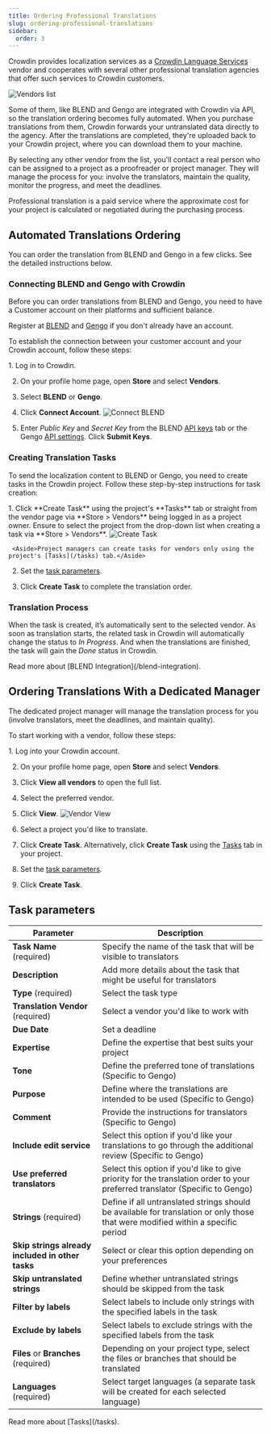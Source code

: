 ```yaml
---
title: Ordering Professional Translations
slug: ordering-professional-translations
sidebar:
  order: 3
---
```


[//]: # (https://support.crowdin.com/ordering-professional-translations/)


Crowdin provides localization services as a [Crowdin Language Services](/crowdin-language-services) vendor and cooperates with several other professional translation agencies that offer such services to Crowdin customers.

<Image src={vendorsList} alt="Vendors list" class="no-shadow mb-8" />

Some of them, like BLEND and Gengo are integrated with Crowdin via API, so the translation ordering becomes fully automated. When you purchase translations from them, Crowdin forwards your untranslated data directly to the agency. After the translations are completed, they're uploaded back to your Crowdin project, where you can download them to your machine.

By selecting any other vendor from the list, you'll contact a real person who can be assigned to a project as a proofreader or project manager.
They will manage the process for you: involve the translators, maintain the quality, monitor the progress, and meet the deadlines.

Professional translation is a paid service where the approximate cost for your project is calculated or negotiated during the purchasing process.

## Automated Translations Ordering

You can order the translation from BLEND and Gengo in a few clicks. See the detailed instructions below.

### Connecting BLEND and Gengo with Crowdin

Before you can order translations from BLEND and Gengo, you need to have a Customer account on their platforms and sufficient balance.

Register at <a href="https://app.getblend.com/auth/register" target="_blank">BLEND</a> and <a href="https://gengo.com/auth/form/signup/" target="_blank">Gengo</a> if you don't already have an account.

To establish the connection between your customer account and your Crowdin account, follow these steps:

<Steps>
  1. Log in to Crowdin.

  2. On your profile home page, open **Store** and select **Vendors**.

  3. Select **BLEND** or **Gengo**.

  4. Click **Connect Account**. <Image src={blendConnect} alt="Connect BLEND" />

  5. Enter *Public Key* and *Secret Key* from the BLEND <a href="https://app.getblend.com/profile/#apikeys" target="_blank">API keys</a> tab or the Gengo <a href="https://gengo.com/account/api_settings/" target="_blank">API settings</a>. Click **Submit Keys**.
</Steps>

### Creating Translation Tasks

To send the localization content to BLEND or Gengo, you need to create tasks in the Crowdin project. Follow these step-by-step instructions for task creation:

<Steps>
  1. Click **Create Task** using the project's **Tasks** tab or straight from the vendor page via **Store > Vendors** being logged in as a project owner. Ensure to select the project from the drop-down list when creating a task via **Store > Vendors**. <Image src={blendCreateTask} alt="Create Task" />

     <Aside>Project managers can create tasks for vendors only using the project's [Tasks](/tasks) tab.</Aside>

  2. Set the [task parameters](#task-parameters).

  3. Click **Create Task** to complete the translation order.
</Steps>

### Translation Process

When the task is created, it’s automatically sent to the selected vendor. As soon as translation starts, the related task in Crowdin will automatically change the status to *In Progress*. And when the translations are finished, the task will gain the *Done* status in Crowdin.

<ReadMore>
  Read more about [BLEND Integration](/blend-integration).
</ReadMore>

## Ordering Translations With a Dedicated Manager

The dedicated project manager will manage the translation process for you (involve translators, meet the deadlines, and maintain quality).

To start working with a vendor, follow these steps:

<Steps>
  1. Log into your Crowdin account.

  2. On your profile home page, open **Store** and select **Vendors**.

  3. Click **View all vendors** to open the full list.

  4. Select the preferred vendor.

  5. Click **View**. <Image src={vendorView} alt="Vendor View" />

  6. Select a project you'd like to translate.

  7. Click **Create Task**.
     Alternatively, click **Create Task** using the [Tasks](/tasks) tab in your project.

  8. Set the [task parameters](#task-parameters).

  9. Click **Create Task**.
</Steps>

<LinkCard
  title="Crowdin Language Services"
  description="Crowdin Language Services is an integrated solution that allows you to order professional translations and proofreading services for your Crowdin project in a few clicks"
  href="/crowdin-language-services"
/>

## Task parameters

| Parameter                                        | Description                                                                                                                      |
|--------------------------------------------------|----------------------------------------------------------------------------------------------------------------------------------|
| **Task Name** (required)                         | Specify the name of the task that will be visible to translators                                                                 |
| **Description**                                  | Add more details about the task that might be useful for translators                                                             |
| **Type** (required)                              | Select the task type                                                                                                             |
| **Translation Vendor** (required)                | Select a vendor you'd like to work with                                                                                          |
| **Due Date**                                     | Set a deadline                                                                                                                   |
| **Expertise**                                    | Define the expertise that best suits your project                                                                                |
| **Tone**                                         | Define the preferred tone of translations (Specific to Gengo)                                                                    |
| **Purpose**                                      | Define where the translations are intended to be used (Specific to Gengo)                                                        |
| **Comment**                                      | Provide the instructions for translators (Specific to Gengo)                                                                     |
| **Include edit service**                         | Select this option if you'd like your translations to go through the additional review (Specific to Gengo)                       |
| **Use preferred translators**                    | Select this option if you'd like to give priority for the translation order to your preferred translator (Specific to Gengo)     |
| **Strings** (required)                           | Define if all untranslated strings should be available for translation or only those that were modified within a specific period |
| **Skip strings already included in other tasks** | Select or clear this option depending on your preferences                                                                        |
| **Skip untranslated strings**                    | Define whether untranslated strings should be skipped from the task                                                              |
| **Filter by labels**                             | Select labels to include only strings with the specified labels in the task                                                      |
| **Exclude by labels**                            | Select labels to exclude strings with the specified labels from the task                                                         |
| **Files** or **Branches** (required)             | Depending on your project type, select the files or branches that should be translated                                           |
| **Languages** (required)                         | Select target languages (a separate task will be created for each selected language)                                             |

<ReadMore>
  Read more about [Tasks](/tasks).
</ReadMore>
